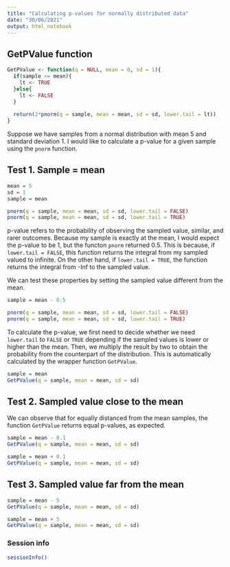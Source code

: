 ```yaml
---
title: "Calculating p-values for normally distributed data"
date: "30/06/2021"
output: html_notebook
---
```


## GetPValue function

```r
GetPValue <- function(q = NULL, mean = 0, sd = 1){
  if(sample <= mean){
    lt <- TRUE
  }else{
    lt <- FALSE
  }
  
  return(2*pnorm(q = sample, mean = mean, sd = sd, lower.tail = lt))
}
```


Suppose we have samples from a normal distribution with mean 5 and standard deviation 1. I would like to calculate a p-value for a given sample using the `pnorm` function.

## Test 1. Sample = mean

```r
mean = 5
sd = 1
sample = mean

pnorm(q = sample, mean = mean, sd = sd, lower.tail = FALSE)
pnorm(q = sample, mean = mean, sd = sd, lower.tail = TRUE)
```
p-value refers to the probability of observing the sampled value, similar, and rarer outcomes. Because my sample is exactly at the mean, I would expect the p-value to be 1, but the functon `pnorm` returned 0.5. This is because, if `lower.tail = FALSE`, this function returns the integral from my sampled valued to infinite. On the other hand, if `lower.tail = TRUE`, the function returns the integral from -Inf to the sampled value.

We can test these properties by setting the sampled value different from the mean.  

```r
sample = mean - 0.5

pnorm(q = sample, mean = mean, sd = sd, lower.tail = FALSE)
pnorm(q = sample, mean = mean, sd = sd, lower.tail = TRUE)
```

To calculate the p-value, we first need to decide whether we need `lower.tail` to `FALSE` or `TRUE` depending if the sampled values is lower or higher than the mean. Then, we multiply the result by two to obtain the probability from the counterpart of the distribution. This is automatically calculated by the wrapper function `GetPValue`. 

```r
sample = mean 
GetPValue(q = sample, mean = mean, sd = sd)
```

## Test 2. Sampled value close to the mean

We can observe that for equally distanced from the mean samples, the function `GetPValue` returns equal p-values, as expected. 

```r
sample = mean - 0.1
GetPValue(q = sample, mean = mean, sd = sd)
```

```r
sample = mean + 0.1
GetPValue(q = sample, mean = mean, sd = sd)
```
## Test 3. Sampled value far from the mean

```r
sample = mean - 5
GetPValue(q = sample, mean = mean, sd = sd)
```

```r
sample = mean + 5
GetPValue(q = sample, mean = mean, sd = sd)
```

### Session info

```r
sessionInfo()
```





